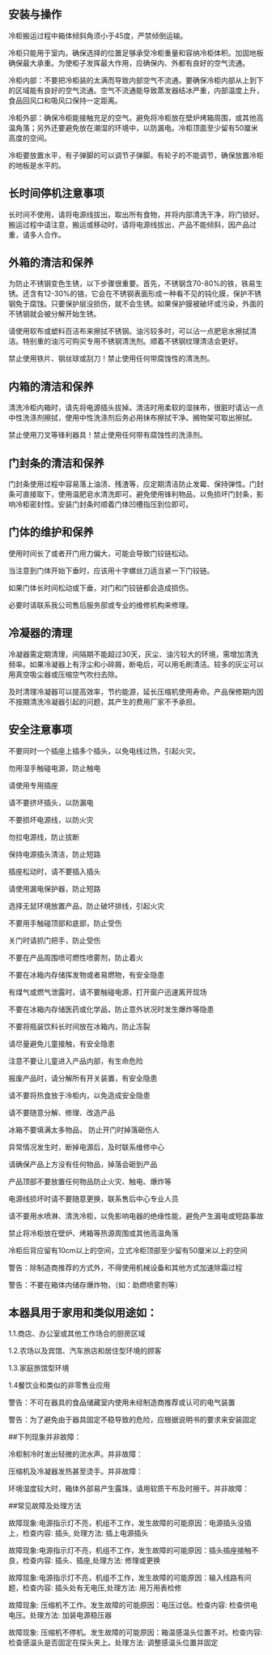 ## 安装与操作

冷柜搬运过程中箱体倾斜角须小于45度，严禁倾倒运输。

冷柜只能用于室内。确保选择的位置足够承受冷柜重量和容纳冷柜体积。加固地板确保最大承重。为使柜子发挥最大作用，应确保内、外都有良好的空气流通。

冷柜内部：不要把冷柜装的太满而导致内部空气不流通。要确保冷柜内部从上到下的区域能有良好的空气流通。空气不流通能导致蒸发器结冰严重，内部温度上升，食品回风口和吸风口保持一定距离。

冷柜外部：确保冷柜能接触充足的空气。避免将冷柜放在壁炉烤箱周围，或其他高温角落；另外还要避免放在潮湿的环境中，以防漏电。冷柜顶面至少留有50厘米高度的空间。

冷柜要放置水平，有子弹脚的可以调节子弹脚。有轮子的不能调节，确保放置冷柜的地板是水平的。

## 长时间停机注意事项

长时间不使用，请将电源线拔出，取出所有食物，并将内部清洗干净，将门锁好。搬运过程中请注意，搬运或移动时，请将电源线拔出，产品不能倾斜，因产品过重，请多人合作。

## 外箱的清洁和保养

为防止不锈钢变色生锈，以下步骤很重要。首先，不锈钢含70-80%的铁，铁易生锈。还含有12-30%的铬，它会在不锈钢表面形成一种看不见的钝化膜，保护不锈钢免于腐蚀。只要保护层没损伤，就不会生锈。如果保护膜被破坏或污染，外面的不锈钢就会被分解开始生锈。

请使用软布或塑料百洁布来擦拭不锈钢。油污较多时，可以沾一点肥皂水擦拭清洁。特别重的油污可购买专用不锈钢清洗剂。顺着不锈钢纹理清洁会更好。

禁止使用铁片、钢丝球或刮刀！禁止使用任何带腐蚀性的清洗剂。

## 内箱的清洁和保养

清洗冷柜内箱时，请先将电源插头拔掉。清洁时用柔软的湿抹布，很脏时请沾一点中性洗涤剂擦拭，使用中性洗涤剂后务必用抹布擦拭干净。搁物架可取出擦拭。

禁止使用刀叉等锋利器具！禁止使用任何带有腐蚀性的洗涤剂。


## 门封条的清洁和保养

门封条使用过程中容易落上油渍、残渣等，应定期清洁防止发霉、保持弹性。门封条可直接取下，使用温肥皂水清洗即可。避免使用锋利物品，以免损坏门封条，影响冷柜密封性。安装门封条时顺着门体凹槽指压到位即可。

## 门体的维护和保养

使用时间长了或者开门用力偏大，可能会导致门铰链松动。

当注意到门体开始下垂时，应该用十字螺丝刀适当紧一下门铰链。

如果门体长时间松动或下垂，对门和门铰链都会造成损伤。

必要时请联系我公司售后服务部或专业的维修机构来修理。


## 冷凝器的清理

冷凝器需定期清理，间隔期不能超过30天，灰尘、油污较大的环境，需增加清洗频率。如果冷凝器上有浮尘和小碎屑，断电后，可以用毛刷清洁。较多的灰尘可以用真空吸尘器或压缩空气吹扫去除。

及时清理冷凝器可以提高效率，节约能源，延长压缩机使用寿命。产品保修期内因不按期清洗冷凝器引起的问题，其产生的费用厂家不予承担。

## 安全注意事项

不要同时一个插座上插多个插头，以免电线过热，引起火灾。

勿用湿手触碰电源，防止触电

请使用专用插座

请不要挤坏插头，以防漏电

不要损坏电源线，以防火灾

勿拉电源线，防止拔断

保持电源插头清洁，防止短路 

插座松动时，请不要插入插头 

请使用漏电保护器，防止短路 

选择无鼠环境放置产品，防止破坏排线，引起火灾 

不要用手触碰顶部和底部，防止受伤 

关门时请抓门把手，防止受伤

不要在产品周围喷可燃性喷雾剂，防止着火 

不要在冰箱内存储挥发物或者易燃物，有安全隐患

有煤气或燃气泄露时，请不要触碰电源，打开窗户迅速离开现场

不要在冰箱内存储医药或化学品，防止意外状况时发生爆炸等隐患

不要将瓶装饮料长时间放在冰箱内，防止冻裂

请尽量避免儿童接触，有安全隐患

注意不要让儿童进入产品内部，有生命危险

报废产品时，请分解所有开关装置，有安全隐患

请不要将热食放于冷柜内，以免造成安全隐患

请不要随意分解、修理、改造产品

冰箱不要填满太多物品， 防止开门时掉落砸伤人 

异常情况发生时，断掉电源后，及时联系维修中心

请确保产品上方没有任何物品，掉落会砸到产品 

产品顶部不要放置任何物品防止火灾、触电、爆炸等  

电源线损坏时请不要随意更换，联系售后中心专业人员

请不要用水喷淋、清洗冷柜，以免影响电器的绝缘性能，避免产生漏电或短路事故

禁止将冷柜放在壁炉、烤箱等热源周围或其他高温角落

冷柜后背应留有10cm以上的空间，立式冷柜顶部至少留有50厘米以上的空间

警告：除制造商推荐的方式外，不得使用机械设备和其他方式加速除霜过程

警告：不要在箱体内储存爆炸物，（如：助燃喷雾剂等）

## 本器具用于家用和类似用途如：

1.1.商店、办公室或其他工作场合的厨房区域

1.2.农场以及宾馆、汽车旅店和居住型环境的顾客

1.3.家庭旅馆型环境

1.4餐饮业和类似的非零售业应用

警告：不可在器具的食品储藏室内使用未经制造商推荐或认可的电气装置


警告：为了避免由于器具固定不稳导致的危险，应根据说明书的要求来安装固定

##下列现象并非故障：

冷柜制冷时发出轻微的流水声。并非故障：

压缩机及冷凝器发热甚至烫手。并非故障：

环境湿度较大时，箱体外部易产生露珠，请用软质干布及时擦干。并非故障：

##常见故障及处理方法

故障现象:电源指示灯不亮，机组不工作，发生故障的可能原因：电源插头没插上，检查内容: 插头, 处理方法: 插上电源插头

故障现象:电源指示灯不亮，机组不工作，发生故障的可能原因：插头插座接触不良，检查内容: 插头、插座,处理方法: 修理或更换

故障现象:电源指示灯不亮，机组不工作，发生故障的可能原因：输入线路有问题，检查内容: 插头处有无电压,处理方法: 用万用表检修

故障现象: 压缩机不工作。发生故障的可能原因：电压过低。检查内容: 检查供电电压。处理方法: 加装电源稳压器

故障现象: 压缩机不停机。发生故障的可能原因：箱温感温头位置不对。检查内容: 检查感温头是否固定在探头夹上。处理方法: 调整感温头位置并固定
